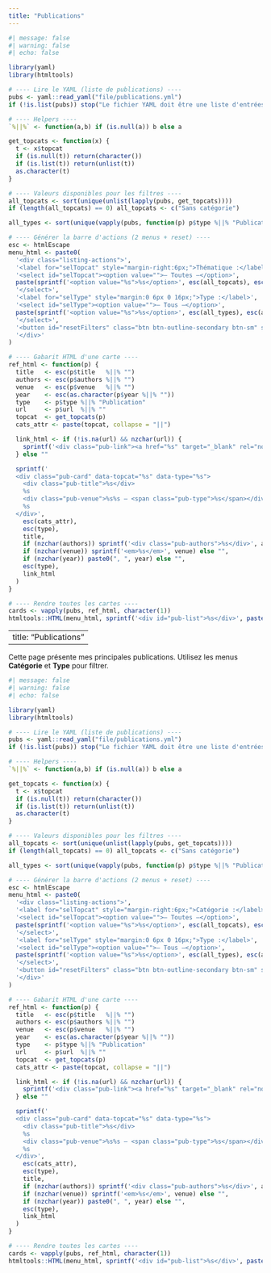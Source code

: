 ---
title: "Publications"
---

```{r}
#| message: false
#| warning: false
#| echo: false

library(yaml)
library(htmltools)

# ---- Lire le YAML (liste de publications) ----
pubs <- yaml::read_yaml("file/publications.yml")
if (!is.list(pubs)) stop("Le fichier YAML doit être une liste d'entrées commençant par '-'.")

# ---- Helpers ----
`%||%` <- function(a,b) if (is.null(a)) b else a

get_topcats <- function(x) {
  t <- x$topcat
  if (is.null(t)) return(character())
  if (is.list(t)) return(unlist(t))
  as.character(t)
}

# ---- Valeurs disponibles pour les filtres ----
all_topcats <- sort(unique(unlist(lapply(pubs, get_topcats))))
if (length(all_topcats) == 0) all_topcats <- c("Sans catégorie")

all_types <- sort(unique(vapply(pubs, function(p) p$type %||% "Publication", character(1))))

# ---- Générer la barre d'actions (2 menus + reset) ----
esc <- htmlEscape
menu_html <- paste0(
  '<div class="listing-actions">',
  '<label for="selTopcat" style="margin-right:6px;">Thématique :</label>',
  '<select id="selTopcat"><option value="">— Toutes —</option>',
  paste(sprintf('<option value="%s">%s</option>', esc(all_topcats), esc(all_topcats)), collapse = ""),
  '</select>',
  '<label for="selType" style="margin:0 6px 0 16px;">Type :</label>',
  '<select id="selType"><option value="">— Tous —</option>',
  paste(sprintf('<option value="%s">%s</option>', esc(all_types), esc(all_types)), collapse = ""),
  '</select>',
  '<button id="resetFilters" class="btn btn-outline-secondary btn-sm" style="margin-left:10px;">Réinitialiser</button>',
  '</div>'
)

# ---- Gabarit HTML d'une carte ----
ref_html <- function(p) {
  title   <- esc(p$title   %||% "")
  authors <- esc(p$authors %||% "")
  venue   <- esc(p$venue   %||% "")
  year    <- esc(as.character(p$year %||% ""))
  type    <- p$type %||% "Publication"
  url     <- p$url  %||% ""
  topcat  <- get_topcats(p)
  cats_attr <- paste(topcat, collapse = "||")

  link_html <- if (!is.na(url) && nzchar(url)) {
    sprintf('<div class="pub-link"><a href="%s" target="_blank" rel="noopener">Lien vers la publication</a></div>', esc(url))
  } else ""

  sprintf('
  <div class="pub-card" data-topcat="%s" data-type="%s">
    <div class="pub-title">%s</div>
    %s
    <div class="pub-venue">%s%s — <span class="pub-type">%s</span></div>
    %s
  </div>',
    esc(cats_attr),
    esc(type),
    title,
    if (nzchar(authors)) sprintf('<div class="pub-authors">%s</div>', authors) else "",
    if (nzchar(venue)) sprintf('<em>%s</em>', venue) else "",
    if (nzchar(year)) paste0(", ", year) else "",
    esc(type),
    link_html
  )
}

# ---- Rendre toutes les cartes ----
cards <- vapply(pubs, ref_html, character(1))
htmltools::HTML(menu_html, sprintf('<div id="pub-list">%s</div>', paste(cards, collapse = "\n")))
```

```{=html}
<style>
.pub-card { padding: 12px 14px; border: 1px solid #eaeaea; border-radius: 10px; background: #fff; margin-bottom: 12px; }
.pub-title { font-size: 1.0rem; font-weight: 600; line-height: 1.3; margin-bottom: 4px; }
.pub-authors { color: #4a4a4a; margin-bottom: 2px; }
.pub-venue { color: #2f3b4a; margin-bottom: 6px; }
.pub-type { font-style: italic; color: #5a6a7a; }
.pub-link a { text-decoration: none; }
.listing-actions { margin: 10px 0 14px; display:flex; align-items:center; gap:6px; flex-wrap:wrap; }
.listing-actions select { min-width: 220px; }
</style>
```

```{=html}
<script>
// Filtre combiné : topcat ET type
window.addEventListener('DOMContentLoaded', function() {
  const selCat  = document.getElementById('selTopcat');
  const selType = document.getElementById('selType');
  const reset   = document.getElementById('resetFilters');

  function getCats(card) {
    const raw = card.getAttribute('data-topcat') || '';
    return raw.split('||').map(s => s.trim()).filter(Boolean);
  }
  function getType(card) {
    return (card.getAttribute('data-type') || '').trim();
  }
  function applyFilter() {
    const wantedCat  = (selCat?.value || '').trim();
    const wantedType = (selType?.value || '').trim();
    document.querySelectorAll('#pub-list .pub-card').forEach(card => {
      const okCat  = !wantedCat  || getCats(card).includes(wantedCat);
      const okType = !wantedType || getType(card) === wantedType;
      card.style.display = (okCat && okType) ? '' : 'none';
    });
  }

  if (selCat)  selCat.addEventListener('change', applyFilter);
  if (selType) selType.addEventListener('change', applyFilter);
  if (reset)   reset.addEventListener('click', () => {
    if (selCat)  selCat.value  = '';
    if (selType) selType.value = '';
    applyFilter();
  });

  // 1er rendu
  applyFilter();
});
</script>
```

---
title: "Publications"
---

Cette page présente mes principales publications. Utilisez les menus **Catégorie** et **Type** pour filtrer.

```{r}
#| message: false
#| warning: false
#| echo: false

library(yaml)
library(htmltools)

# ---- Lire le YAML (liste de publications) ----
pubs <- yaml::read_yaml("file/publications.yml")
if (!is.list(pubs)) stop("Le fichier YAML doit être une liste d'entrées commençant par '-'.")

# ---- Helpers ----
`%||%` <- function(a,b) if (is.null(a)) b else a

get_topcats <- function(x) {
  t <- x$topcat
  if (is.null(t)) return(character())
  if (is.list(t)) return(unlist(t))
  as.character(t)
}

# ---- Valeurs disponibles pour les filtres ----
all_topcats <- sort(unique(unlist(lapply(pubs, get_topcats))))
if (length(all_topcats) == 0) all_topcats <- c("Sans catégorie")

all_types <- sort(unique(vapply(pubs, function(p) p$type %||% "Publication", character(1))))

# ---- Générer la barre d'actions (2 menus + reset) ----
esc <- htmlEscape
menu_html <- paste0(
  '<div class="listing-actions">',
  '<label for="selTopcat" style="margin-right:6px;">Catégorie :</label>',
  '<select id="selTopcat"><option value="">— Toutes —</option>',
  paste(sprintf('<option value="%s">%s</option>', esc(all_topcats), esc(all_topcats)), collapse = ""),
  '</select>',
  '<label for="selType" style="margin:0 6px 0 16px;">Type :</label>',
  '<select id="selType"><option value="">— Tous —</option>',
  paste(sprintf('<option value="%s">%s</option>', esc(all_types), esc(all_types)), collapse = ""),
  '</select>',
  '<button id="resetFilters" class="btn btn-outline-secondary btn-sm" style="margin-left:10px;">Réinitialiser</button>',
  '</div>'
)

# ---- Gabarit HTML d'une carte ----
ref_html <- function(p) {
  title   <- esc(p$title   %||% "")
  authors <- esc(p$authors %||% "")
  venue   <- esc(p$venue   %||% "")
  year    <- esc(as.character(p$year %||% ""))
  type    <- p$type %||% "Publication"
  url     <- p$url  %||% ""
  topcat  <- get_topcats(p)
  cats_attr <- paste(topcat, collapse = "||")

  link_html <- if (!is.na(url) && nzchar(url)) {
    sprintf('<div class="pub-link"><a href="%s" target="_blank" rel="noopener">Lien vers la publication</a></div>', esc(url))
  } else ""

  sprintf('
  <div class="pub-card" data-topcat="%s" data-type="%s">
    <div class="pub-title">%s</div>
    %s
    <div class="pub-venue">%s%s — <span class="pub-type">%s</span></div>
    %s
  </div>',
    esc(cats_attr),
    esc(type),
    title,
    if (nzchar(authors)) sprintf('<div class="pub-authors">%s</div>', authors) else "",
    if (nzchar(venue)) sprintf('<em>%s</em>', venue) else "",
    if (nzchar(year)) paste0(", ", year) else "",
    esc(type),
    link_html
  )
}

# ---- Rendre toutes les cartes ----
cards <- vapply(pubs, ref_html, character(1))
htmltools::HTML(menu_html, sprintf('<div id="pub-list">%s</div>', paste(cards, collapse = "\n")))
```

```{=html}
<style>
.pub-card { padding: 12px 14px; border: 1px solid #eaeaea; border-radius: 10px; background: #fff; margin-bottom: 12px; }
.pub-title { font-size: 1.0rem; font-weight: 600; line-height: 1.3; margin-bottom: 4px; }
.pub-authors { color: #4a4a4a; margin-bottom: 2px; }
.pub-venue { color: #2f3b4a; margin-bottom: 6px; }
.pub-type { font-style: italic; color: #5a6a7a; }
.pub-link a { text-decoration: none; }
.listing-actions { margin: 10px 0 14px; display:flex; align-items:center; gap:6px; flex-wrap:wrap; }
.listing-actions select { min-width: 220px; }
</style>
```

```{=html}
<script>
// Filtre combiné : topcat ET type
window.addEventListener('DOMContentLoaded', function() {
  const selCat  = document.getElementById('selTopcat');
  const selType = document.getElementById('selType');
  const reset   = document.getElementById('resetFilters');

  function getCats(card) {
    const raw = card.getAttribute('data-topcat') || '';
    return raw.split('||').map(s => s.trim()).filter(Boolean);
  }
  function getType(card) {
    return (card.getAttribute('data-type') || '').trim();
  }
  function applyFilter() {
    const wantedCat  = (selCat?.value || '').trim();
    const wantedType = (selType?.value || '').trim();
    document.querySelectorAll('#pub-list .pub-card').forEach(card => {
      const okCat  = !wantedCat  || getCats(card).includes(wantedCat);
      const okType = !wantedType || getType(card) === wantedType;
      card.style.display = (okCat && okType) ? '' : 'none';
    });
  }

  if (selCat)  selCat.addEventListener('change', applyFilter);
  if (selType) selType.addEventListener('change', applyFilter);
  if (reset)   reset.addEventListener('click', () => {
    if (selCat)  selCat.value  = '';
    if (selType) selType.value = '';
    applyFilter();
  });

  // 1er rendu
  applyFilter();
});
</script>
```
